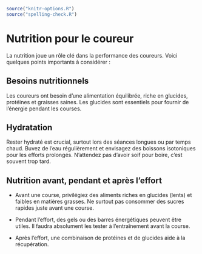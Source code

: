 ```r
source("knitr-options.R")
source("spelling-check.R")
```

# Nutrition pour le coureur {-}

La nutrition joue un rôle clé dans la performance des coureurs.
Voici quelques points importants à considérer :

## Besoins nutritionnels {-}

Les coureurs ont besoin d'une alimentation équilibrée, riche en glucides, protéines et graisses saines.
Les glucides sont essentiels pour fournir de l'énergie pendant les courses.

## Hydratation {-}

Rester hydraté est crucial, surtout lors des séances longues ou par temps chaud.
Buvez de l'eau régulièrement et envisagez des boissons isotoniques pour les efforts prolongés.
N'attendez pas d'avoir soif pour boire, c'est souvent trop tard.

## Nutrition avant, pendant et après l'effort {-}

- Avant une course, privilégiez des aliments riches en glucides (lents) et faibles en matières grasses. Ne surtout pas consommer des sucres rapides juste avant une course.

- Pendant l'effort, des gels ou des barres énergétiques peuvent être utiles. Il faudra absolument les tester à l'entraînement avant la course.

- Après l'effort, une combinaison de protéines et de glucides aide à la récupération.
